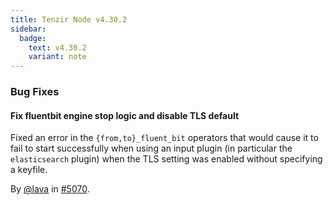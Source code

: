 ```yaml
---
title: Tenzir Node v4.30.2
sidebar:
  badge:
    text: v4.30.2
    variant: note
---
```


### Bug Fixes

#### Fix fluentbit engine stop logic and disable TLS default

Fixed an error in the `{from,to}_fluent_bit` operators
that would cause it to fail to start successfully when
using an input plugin (in particular the `elasticsearch` plugin)
when the TLS setting was enabled without specifying a keyfile.

By [@lava](https://github.com/lava) in [#5070](https://github.com/tenzir/tenzir/pull/5070).
